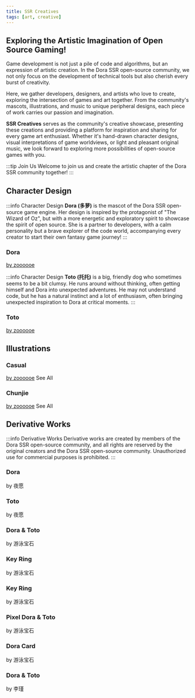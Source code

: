 ```yaml
---
title: SSR Creatives
tags: [art, creative]
---
```



## Exploring the Artistic Imagination of Open Source Gaming!

Game development is not just a pile of code and algorithms, but an expression of artistic creation. In the Dora SSR open-source community, we not only focus on the development of technical tools but also cherish every burst of creativity.

Here, we gather developers, designers, and artists who love to create, exploring the intersection of games and art together. From the community's mascots, illustrations, and music to unique peripheral designs, each piece of work carries our passion and imagination.

**SSR Creatives** serves as the community's creative showcase, presenting these creations and providing a platform for inspiration and sharing for every game art enthusiast. Whether it's hand-drawn character designs, visual interpretations of game worldviews, or light and pleasant original music, we look forward to exploring more possibilities of open-source games with you.

:::tip Join Us
Welcome to join us and create the artistic chapter of the Dora SSR community together!
:::

## Character Design

:::info Character Design
**Dora (多萝)** is the mascot of the Dora SSR open-source game engine. Her design is inspired by the protagonist of "The Wizard of Oz", but with a more energetic and exploratory spirit to showcase the spirit of open source. She is a partner to developers, with a calm personality but a brave explorer of the code world, accompanying every creator to start their own fantasy game journey!
:::

<Columns>
	<Column>
		<Card shadow='tl'>
			<CardHeader>
				<h3>Dora</h3>
			</CardHeader>
			<CardImage
				cardImageUrl={require('@site/static/img/art/character/dora-3v.jpg').default}
			/>
			<CardFooter>
				<span style={{ fontStyle: 'italic', fontSize: '0.9em' }}><a href='https://www.xiaohongshu.com/user/profile/5dc791e20000000001002ce4?xsec_token=YBHkOKA6nVzlaNraft5HTWF78GZSO3sqx1PH1e9UHaUhw=&xsec_source=app_share&xhsshare=CopyLink&appuid=5dc791e20000000001002ce4&apptime=1739179938&share_id=6d188bc8d7e041f28e85ccdcc2867806' target='_blank' className='link--secondary'>by zoooooe</a></span>
			</CardFooter>
		</Card>
	</Column>
</Columns>

<br/>

:::info Character Design
**Toto (托托)** is a big, friendly dog who sometimes seems to be a bit clumsy. He runs around without thinking, often getting himself and Dora into unexpected adventures. He may not understand code, but he has a natural instinct and a lot of enthusiasm, often bringing unexpected inspiration to Dora at critical moments.
:::

<Columns>
	<Column>
		<Card shadow='tl'>
			<CardHeader>
				<h3>Toto</h3>
			</CardHeader>
			<CardImage
				cardImageUrl={require('@site/static/img/art/character/toto-3v.jpg').default}
			/>
			<CardFooter>
				<span style={{ fontStyle: 'italic', fontSize: '0.9em' }}><a href='https://www.xiaohongshu.com/user/profile/5dc791e20000000001002ce4?xsec_token=YBHkOKA6nVzlaNraft5HTWF78GZSO3sqx1PH1e9UHaUhw=&xsec_source=app_share&xhsshare=CopyLink&appuid=5dc791e20000000001002ce4&apptime=1739179938&share_id=6d188bc8d7e041f28e85ccdcc2867806' target='_blank' className='link--secondary'>by zoooooe</a></span>
			</CardFooter>
		</Card>
	</Column>
</Columns>

<br/>

## Illustrations

<Columns>
	<Column>
		<Card shadow='tl'>
			<CardHeader>
				<h3>Casual</h3>
			</CardHeader>
			<CardImage
				cardImageUrl={require('@site/static/img/art/casual/1.png').default}
			/>
			<CardFooter style={{ display: 'flex', justifyContent: 'space-between' }}>
				<span style={{ fontStyle: 'italic', fontSize: '0.9em', marginRight: '10px' }}><a href='https://www.xiaohongshu.com/user/profile/5dc791e20000000001002ce4?xsec_token=YBHkOKA6nVzlaNraft5HTWF78GZSO3sqx1PH1e9UHaUhw=&xsec_source=app_share&xhsshare=CopyLink&appuid=5dc791e20000000001002ce4&apptime=1739179938&share_id=6d188bc8d7e041f28e85ccdcc2867806' target='_blank' className='link--secondary'>by zoooooe</a></span>
				<Link to='/blog/2024/3/25/indie-game-made-so-hard' className='link--secondary'>See All</Link>
			</CardFooter>
		</Card>
	</Column>
	<Column>
		<Card shadow='tl'>
			<CardHeader>
				<h3>Chunjie</h3>
			</CardHeader>
			<CardImage
				cardImageUrl={require('@site/static/img/art/chunjie/1.png').default}
			/>
			<CardFooter style={{ display: 'flex', justifyContent: 'space-between' }}>
				<span style={{ fontStyle: 'italic', fontSize: '0.9em', marginRight: '10px' }}><a href='https://www.xiaohongshu.com/user/profile/5dc791e20000000001002ce4?xsec_token=YBHkOKA6nVzlaNraft5HTWF78GZSO3sqx1PH1e9UHaUhw=&xsec_source=app_share&xhsshare=CopyLink&appuid=5dc791e20000000001002ce4&apptime=1739179938&share_id=6d188bc8d7e041f28e85ccdcc2867806' target='_blank' className='link--secondary'>by zoooooe</a></span>
				<Link to='/blog/2025/1/20/year-of-snake' className='link--secondary'>See All</Link>
			</CardFooter>
		</Card>
	</Column>
</Columns>

## Derivative Works

:::info Derivative Works
Derivative works are created by members of the Dora SSR open-source community, and all rights are reserved by the original creators and the Dora SSR open-source community. Unauthorized use for commercial purposes is prohibited.
:::

<Columns>
	<Column>
		<Card shadow='tl'>
			<CardHeader>
				<h3>Dora</h3>
			</CardHeader>
			<CardImage
				cardImageUrl={require('@site/static/img/art/derivative/dora.jpg').default}
			/>
			<CardFooter>
				<span style={{ fontStyle: 'italic', fontSize: '0.9em', marginRight: '10px' }}>by 夜愿</span>
			</CardFooter>
		</Card>
	</Column>
	<Column>
		<Card shadow='tl'>
			<CardHeader>
				<h3>Toto</h3>
			</CardHeader>
			<CardImage
				cardImageUrl={require('@site/static/img/art/derivative/toto.jpg').default}
			/>
			<CardFooter>
				<span style={{ fontStyle: 'italic', fontSize: '0.9em', marginRight: '10px' }}>by 夜愿</span>
			</CardFooter>
		</Card>
	</Column>
</Columns>

<br/>

<Columns>
	<Column>
		<Card shadow='tl'>
			<CardHeader>
				<h3>Dora & Toto</h3>
			</CardHeader>
			<CardImage
				cardImageUrl={require('@site/static/img/art/derivative/dora-toto.jpg').default}
			/>
			<CardFooter>
				<span style={{ fontStyle: 'italic', fontSize: '0.9em' }}>by 游泳宝石</span>
			</CardFooter>
		</Card>
	</Column>
</Columns>

<br/>

<Columns>
	<Column>
		<Card shadow='tl'>
			<CardHeader>
				<h3>Key Ring</h3>
			</CardHeader>
			<CardImage
				cardImageUrl={require('@site/static/img/art/derivative/keyring1.jpg').default}
			/>
			<CardFooter>
				<span style={{ fontStyle: 'italic', fontSize: '0.9em' }}>by 游泳宝石</span>
			</CardFooter>
		</Card>
	</Column>
	<Column>
		<Card shadow='tl'>
			<CardHeader>
				<h3>Key Ring</h3>
			</CardHeader>
			<CardImage
				cardImageUrl={require('@site/static/img/art/derivative/keyring2.jpg').default}
			/>
			<CardFooter>
				<span style={{ fontStyle: 'italic', fontSize: '0.9em' }}>by 游泳宝石</span>
			</CardFooter>
		</Card>
	</Column>
</Columns>

<br/>

<Columns>
	<Column>
		<Card shadow='tl'>
			<CardHeader>
				<h3>Pixel Dora & Toto</h3>
			</CardHeader>
			<CardImage
				cardImageUrl={require('@site/static/img/art/pixel/dora-toto.jpg').default}
			/>
			<CardFooter>
				<span style={{ fontStyle: 'italic', fontSize: '0.9em' }}>by 游泳宝石</span>
			</CardFooter>
		</Card>
	</Column>
</Columns>

<br/>

<Columns>
	<Column>
		<Card shadow='tl'>
			<CardHeader>
				<h3>Dora Card</h3>
			</CardHeader>
			<CardImage
				cardImageUrl={require('@site/static/img/art/derivative/dora-card.jpg').default}
			/>
			<CardFooter>
				<span style={{ fontStyle: 'italic', fontSize: '0.9em' }}>by 游泳宝石</span>
			</CardFooter>
		</Card>
	</Column>
	<Column>
		<Card shadow='tl'>
			<CardHeader>
				<h3>Dora & Toto</h3>
			</CardHeader>
			<CardImage
				cardImageUrl={require('@site/static/img/art/derivative/dora-toto-jin.jpg').default}
			/>
			<CardFooter>
				<span style={{ fontStyle: 'italic', fontSize: '0.9em' }}>by 李瑾</span>
			</CardFooter>
		</Card>
	</Column>
</Columns>